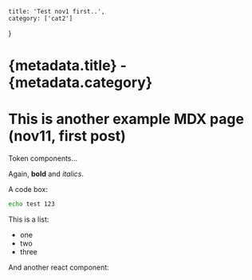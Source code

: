 
    title: 'Test nov1 first..',
    category: ['cat2']
}

<HeaderComponent title={metadata.title} category={metadata.category} />


# {metadata.title} - {metadata.category}

# This is another example MDX page (nov11, first post)
 
Token components...

Again, **bold** and _italics_.

A code box:
```bash
echo test 123
```

This is a list:
- one
- two
- three

And another react component:
 
<MyComponent />